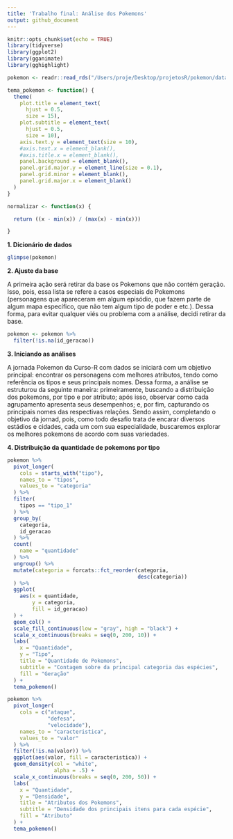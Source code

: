 ```yaml
---
title: 'Trabalho final: Análise dos Pokemons'
output: github_document
---
```


```r
knitr::opts_chunk$set(echo = TRUE)
library(tidyverse)
library(ggplot2)
library(gganimate)
library(gghighlight)

pokemon <- readr::read_rds("/Users/proje/Desktop/projetosR/pokemon/data-raw/pokemon.rds")

tema_pokemon <- function() {
  theme(
    plot.title = element_text(
      hjust = 0.5,
      size = 15),
    plot.subtitle = element_text(
      hjust = 0.5,
      size = 10),
    axis.text.y = element_text(size = 10),
    #axis.text.x = element_blank(),
    #axis.title.x = element_blank(),
    panel.background = element_blank(),
    panel.grid.major.y = element_line(size = 0.1),
    panel.grid.minor = element_blank(),
    panel.grid.major.x = element_blank()
  )
}

normalizar <- function(x) {

  return ((x - min(x)) / (max(x) - min(x)))

}

```


**1. Dicionário de dados**

```r

glimpse(pokemon)

```

**2. Ajuste da base**

A primeira ação será retirar da base os Pokemons que não contém
geração. Isso, pois, essa lista se refere a casos especiais de Pokemons (personagens que apareceram em algum episódio, que fazem parte de algum mapa específico, que não tem algum tipo de poder e etc.). Dessa forma, para evitar qualquer viés ou problema com a análise, decidi retirar da base.

```r

pokemon <- pokemon %>%
  filter(!is.na(id_geracao))

```


**3. Iniciando as análises**

A jornada Pokemon da Curso-R com dados se iniciará com um objetivo principal: encontrar os personagens com melhores atributos, tendo como referência os tipos e seus principais nomes. Dessa forma, a análise se estruturou da seguinte maneira: primeiramente, buscando a distribuição dos pokemons, por tipo e por atributo; após isso, observar como cada agrupamento apresenta seus desempenhos; e, por fim, capturando os principais nomes das respectivas relações. Sendo assim, completando o objetivo da jornad, pois, como todo desafio trata de encarar diversos estádios e cidades, cada um com sua especialidade, buscaremos explorar os melhores pokemons de acordo com suas variedades.


**4. Distribuição da quantidade de pokemons por tipo**

```r

pokemon %>%
  pivot_longer(
    cols = starts_with("tipo"),
    names_to = "tipos",
    values_to = "categoria"
  ) %>%
  filter(
    tipos == "tipo_1"
  ) %>%
  group_by(
    categoria,
    id_geracao
  ) %>%
  count(
    name = "quantidade"
  ) %>%
  ungroup() %>%
  mutate(categoria = forcats::fct_reorder(categoria,
                                          desc(categoria))
  ) %>%
  ggplot(
    aes(x = quantidade,
        y = categoria,
        fill = id_geracao)
  ) +
  geom_col() +
  scale_fill_continuous(low = "gray", high = "black") +
  scale_x_continuous(breaks = seq(0, 200, 10)) +
  labs(
    x = "Quantidade",
    y = "Tipo",
    title = "Quantidade de Pokemons",
    subtitle = "Contagem sobre da principal categoria das espécies",
    fill = "Geração"
  ) +
  tema_pokemon()

```

```r

pokemon %>%
  pivot_longer(
    cols = c("ataque",
             "defesa",
             "velocidade"),
    names_to = "caracteristica",
    values_to = "valor"
  ) %>%
  filter(!is.na(valor)) %>%
  ggplot(aes(valor, fill = caracteristica)) +
  geom_density(col = "white",
               alpha = .5) +
  scale_x_continuous(breaks = seq(0, 200, 50)) +
  labs(
    x = "Quantidade",
    y = "Densidade",
    title = "Atributos dos Pokemons",
    subtitle = "Densidade dos principais itens para cada espécie",
    fill = "Atributo"
  ) +
  tema_pokemon()

```
